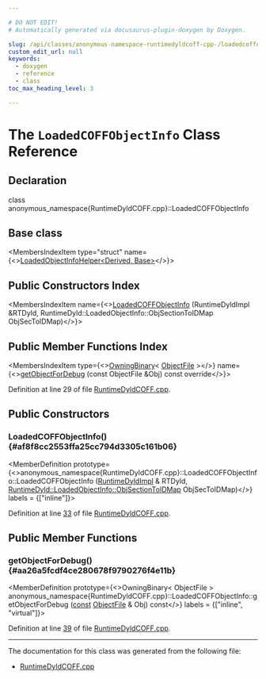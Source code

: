 ```yaml
---

# DO NOT EDIT!
# Automatically generated via docusaurus-plugin-doxygen by Doxygen.

slug: /api/classes/anonymous-namespace-runtimedyldcoff-cpp-/loadedcoffobjectinfo
custom_edit_url: null
keywords:
  - doxygen
  - reference
  - class
toc_max_heading_level: 3

---
```





# The `LoadedCOFFObjectInfo` Class Reference

<DoxygenPage pluginConfig={pluginConfig}>



## Declaration

<CodeBlock>class anonymous_namespace{RuntimeDyldCOFF.cpp}::LoadedCOFFObjectInfo</CodeBlock>

## Base class

<MembersIndex>

<MembersIndexItem
  type="struct"
  name={<><a href="/docs/api/structs/llvm/loadedobjectinfohelper">LoadedObjectInfoHelper&lt;Derived, Base&gt;</a></>}>
</MembersIndexItem>

</MembersIndex>

## Public Constructors Index

<MembersIndex>

<MembersIndexItem
  name={<><a href="#af8f8cc2553ffa25cc794d3305c161b06">LoadedCOFFObjectInfo</a> (RuntimeDyldImpl &amp;RTDyld, RuntimeDyld::LoadedObjectInfo::ObjSectionToIDMap ObjSecToIDMap)</>}>
</MembersIndexItem>

</MembersIndex>

## Public Member Functions Index

<MembersIndex>

<MembersIndexItem
  type={<><a href="/docs/api/classes/llvm/object/owningbinary">OwningBinary</a>&lt; <a href="/docs/api/classes/llvm/object/objectfile">ObjectFile</a> &gt;</>}
  name={<><a href="#aa26a5fcdf4ce280678f9790276f4e11b">getObjectForDebug</a> (const ObjectFile &amp;Obj) const override</>}>
</MembersIndexItem>

</MembersIndex>


Definition at line 29 of file <a href="/docs/api/files/lib/lib/executionengine/lib/executionengine/runtimedyld/runtimedyldcoff-cpp">RuntimeDyldCOFF.cpp</a>.

<SectionDefinition>

## Public Constructors

### LoadedCOFFObjectInfo() {#af8f8cc2553ffa25cc794d3305c161b06}

<MemberDefinition
  prototype={<>anonymous&#95;namespace&#123;RuntimeDyldCOFF.cpp&#125;::LoadedCOFFObjectInfo::LoadedCOFFObjectInfo (<a href="/docs/api/classes/llvm/runtimedyldimpl">RuntimeDyldImpl</a> &amp; RTDyld, <a href="/docs/api/classes/llvm/runtimedyld/loadedobjectinfo/#a5120bbacb83db50d0e84c0070497027b">RuntimeDyld::LoadedObjectInfo::ObjSectionToIDMap</a> ObjSecToIDMap)</>}
  labels = {["inline"]}>

Definition at line <a href="/docs/api/files/lib/lib/executionengine/lib/executionengine/runtimedyld/runtimedyldcoff-cpp/#l00033">33</a> of file <a href="/docs/api/files/lib/lib/executionengine/lib/executionengine/runtimedyld/runtimedyldcoff-cpp">RuntimeDyldCOFF.cpp</a>.
</MemberDefinition>

</SectionDefinition>

<SectionDefinition>

## Public Member Functions

### getObjectForDebug() {#aa26a5fcdf4ce280678f9790276f4e11b}

<MemberDefinition
  prototype={<>OwningBinary&lt; ObjectFile &gt; anonymous&#95;namespace&#123;RuntimeDyldCOFF.cpp&#125;::LoadedCOFFObjectInfo::getObjectForDebug (<a href="/docs/api/files/lib/lib/target/lib/target/aarch64/aarch64promoteconstant-cpp/#a90f8350fecae261c25be85d38b451bff">const</a> <a href="/docs/api/classes/llvm/object/objectfile">ObjectFile</a> &amp; Obj) const</>}
  labels = {["inline", "virtual"]}>

Definition at line <a href="/docs/api/files/lib/lib/executionengine/lib/executionengine/runtimedyld/runtimedyldcoff-cpp/#l00039">39</a> of file <a href="/docs/api/files/lib/lib/executionengine/lib/executionengine/runtimedyld/runtimedyldcoff-cpp">RuntimeDyldCOFF.cpp</a>.
</MemberDefinition>

</SectionDefinition>

<hr/>

The documentation for this class was generated from the following file:

<ul>
<li><a href="/docs/api/files/lib/lib/executionengine/lib/executionengine/runtimedyld/runtimedyldcoff-cpp">RuntimeDyldCOFF.cpp</a></li>
</ul>

</DoxygenPage>
